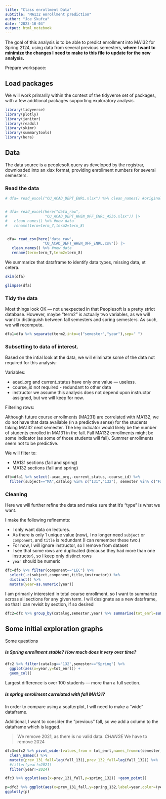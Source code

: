 ```yaml
---
title: "Class enrollment Data"
subtitle: "MA132 enrollment prediction"
author: "Joe Skufca"
date: "2023-10-04"
output: html_notebook
---
```


The goal of this analysis is to be able to predict enrollment into MA132 for Spring 2124, using data from several previous semesters, **where I want to minimize the changes I need to make to this file to update for the new analysis.**

Prepare workspace:

## Load packages

We will work primarily within the context of the tidyverse set of packages, with a few additional packages supporting exploratory analysis.

```r
library(tidyverse)
library(plotly)
library(janitor)
library(readxl)
library(skimr)
library(summarytools)
library(here)
```

## Data


The data source is a peoplesoft query as developed by the registrar, downloaded into an xlsx format, providing enrollment numbers for several semesters.

### Read the data

```r
# dfa= read_excel("CU_ACAD_DEPT_ENRL.xlsx") %>% clean_names() #original


# dfa= read_excel(here("data_raw",
#                 "CU_ACAD_DEPT_WHEN_OFF_ENRL_4536.xlsx")) |>
#   clean_names() %>% #new data
#   rename(term=term_7,term2=term_8)


 dfa= read_csv(here("data_raw",
                 "CU_ACAD_DEPT_WHEN_OFF_ENRL.csv")) |>
   clean_names() %>% #new data
   rename(term=term_7,term2=term_8)

```

We summarize that dataframe to identify data types, missing data, et cetera.

```r
skim(dfa)
```
```r
glimpse(dfa)
```
### Tidy the data

Most things look OK --- not unexpected in that Peoplesoft is a pretty strict database.  However, maybe "term2" is actually two variables, as we will want to distinguish between fall semesters and spring semesters.  As such, we will recompute.

```r
dfa1=dfa %>% separate(term2,into=c("semester","year"),sep=" ")
```

### Subsetting to data of interest.


Based on the intial look at the data, we will eliminate some of the data not required for this analysis:

Variables:

* acad_org and current_status have only one value --- useless.
* course_id  not required  - redundant to other data
* instructor   we assume this analysis does not depend upon instructor assigned, but we will keep for now.

Filtering rows:

Although future course enrollments (MA231) are correlated with MA132, we do not have that data available (in a predictive sense) for the students taking MA132 next semester.  The key indicator would likely be the number of students enrolled in MA131 in the fall.   Fall MA132 enrollments might be some indicator (as some of those students will fail).   Summer enrollments seem not to be predictive.

We will filter to:

* MA131 sections (fall and spring)
* MA132 sections (fall and spring)


```r
dfb=dfa1 %>% select(-acad_org,-current_status,-course_id) %>%  
  filter(subject=="MA",catalog %in% c("131","132"), semester %in% c("Fall","Spring"))
```

### Cleaning

Here we will further refine the data and make sure that it's "type" is what we want.

I make the following refinemnts:

* I only want data on lectures.
* As there is only 1 unique value (now), I no longer need `subject` or `component`, and `title` is redundant (I can remember these two.)
* For now, I will ignore instructor, so I remove from dataset
* I see that some rows are duplicated (because they had more than one instructor), so I keep only distinct rows
* `year` should be numeric

```r
dfc=dfb %>% filter(component=="LEC") %>%
  select(-c(subject,component,title,instructor)) %>%
  distinct() %>%
  mutate(year=as.numeric(year))
```

I am primarily interested in total course enrollment, so I want to summarize across all sections for any given term.  I will designate as a new dataframe, so that I can revisit by section, if so desired

```r
dfc2=dfc %>% group_by(catalog,semester,year) %>% summarise(tot_enrl=sum(tot_enrl))
```

## Some initial exploration graphs

Some questions

##### Is Spring enrollment stable?  How much does it very over time?

```r
dfc2 %>% filter(catalog=="132",semester=="Spring") %>% 
  ggplot(aes(x=year,y=tot_enrl)) +
  geom_col()
```

Largest difference is over 100 students --- more than a full section.

##### Is spring enrollment correlated with fall MA131?

In order to compare using a scatterplot, I will need to make a "wide" dataframe.

Additional, I want to consider the "previous" fall, so we add a column to the dataframe which is lagged.  

>We remove 2021, as there is no valid data. 
*CHANGE*  We have to remove 2024


```r
dfc3=dfc2 %>% pivot_wider(values_from = tot_enrl,names_from=c(semester,catalog)) %>% 
  clean_names() %>%
  mutate(prev_131_fall=lag(fall_131),prev_132_fall=lag(fall_132)) %>% 
  #filter(year!=2021)
  filter(year!=2024)
```

```r
dfc3 %>% ggplot(aes(x=prev_131_fall,y=spring_132)) +geom_point()
```

```r
p=dfc3 %>% ggplot(aes(x=prev_131_fall,y=spring_132,label=year,color=(year<=2015))) +geom_point()
ggplotly(p)
```



